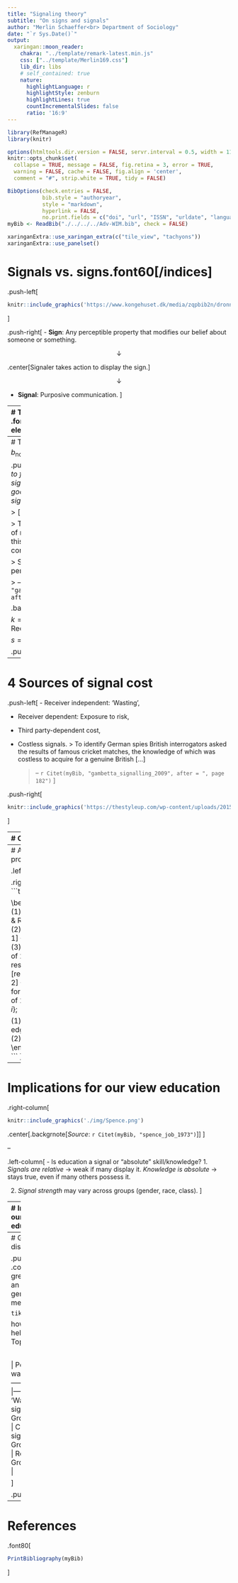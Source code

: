 ```yaml
---
title: "Signaling theory"
subtitle: "On signs and signals"
author: "Merlin Schaeffer<br> Department of Sociology"
date: "`r Sys.Date()`"
output: 
  xaringan::moon_reader:
    chakra: "../template/remark-latest.min.js"
    css: ["../template/Merlin169.css"]
    lib_dir: libs
    # self_contained: true
    nature:
      highlightLanguage: r
      highlightStyle: zenburn
      highlightLines: true
      countIncrementalSlides: false
      ratio: '16:9'
---
```

```r
library(RefManageR)
library(knitr)

options(htmltools.dir.version = FALSE, servr.interval = 0.5, width = 115, digits = 3)
knitr::opts_chunk$set(
  collapse = TRUE, message = FALSE, fig.retina = 3, error = TRUE,
  warning = FALSE, cache = FALSE, fig.align = 'center',
  comment = "#", strip.white = TRUE, tidy = FALSE)

BibOptions(check.entries = FALSE, 
           bib.style = "authoryear", 
           style = "markdown",
           hyperlink = FALSE,
           no.print.fields = c("doi", "url", "ISSN", "urldate", "language", "note", "isbn", "volume"))
myBib <- ReadBib("./../../../Adv-WIM.bib", check = FALSE)

xaringanExtra::use_xaringan_extra(c("tile_view", "tachyons"))
xaringanExtra::use_panelset()
```
# Signals vs. signs.font60[/indices]

.push-left[
```r
knitr::include_graphics('https://www.kongehuset.dk/media/zqpbib2n/dronning_margrethe_2020_medum.jpg')
```
]

.push-right[
- **Sign**: Any perceptible property that modifies our belief about someone or something.


$$\downarrow$$

.center[Signaler takes action to display the sign.]

$$\downarrow$$

- **Signal**: Purposive communication.
]

---
# The problem .font60[.alert[Necessary element of signaling!]]

.push-left[
```r
knitr::include_graphics('https://ejendroem.dk/wp-content/uploads/2019/07/Ejendr%C3%B8m_15-1024x683.jpg')
```

```r
knitr::include_graphics('https://www.mrroof.com/wp-content/uploads/2020/02/mold-water-damage.jpg')
```
]

.push-right[
1. Mægler/**Signaler benefits**, if Køber/Receiver buys.

2. Køber/**Receiver only benefits, if** Mægler/**Signaler can be trusted** that the house has quality $k$ (no rot under the roof).

- If house has $k$, Mægler's and Køber's interest are aligned (both benefit). 

- If $\text{non-}k$, Køber may be deceived (only Mægler benefits).
]

---
# The solution: $b_{k} > s > b_{\text{non-}k}$

.push-left[
> *If* $s$ *is too costly to fake for all or most* $\text{non-}k$ *signalers then observing* $s$ *is good evidence that the signaler has* $k$.

> [...]

> The higher the proportion of $\text{non-}k$ signalers who use this signal the less conclusive is the evidence. 

> Signals that approach near perfection exist but are rare.

> -- `r Citet(myBib, "gambetta_signalling_2009", after = ", page 173ff.")`

.backgrnote[
$b = \text{Benefit}$

$k = \text{Property desired by Receiver}$

$s = \text{Cost of faking signal}$
]
]

.push-right[
```r
knitr::include_graphics('https://img.gifglobe.com/grabs/montypython/MontyPythonsLifeOfBrian/gif/7wAXSbinjXvQ.gif')
```
.center[
Non-working signal: $b_{k} > s < b_{\text{non-}k}$
]]

---
# 4 Sources of signal cost

.push-left[
- Receiver independent: 'Wasting',

- Receiver dependent: Exposure to risk,

- Third party-dependent cost,

- Costless signals.
  > To identify German spies British interrogators asked the results of famous cricket matches, the knowledge of which was costless to acquire for a genuine British [...]
  
  > -- `r Citet(myBib, "gambetta_signalling_2009", after = ", page 182")`
]

.push-right[
```r
knitr::include_graphics('https://thestyleup.com/wp-content/uploads/2015/09/mora-gang.jpg')
```
]

---
# Origin

.push-left[
```r
knitr::include_graphics('./img/Gambetta1.png')
```
.center[.backgrnote[*Source*: `r Citet(myBib, "gambetta_signalling_2009")`]]
]

.push-right[
```r
knitr::include_graphics('https://www.amlu.com/wp-content/uploads/2022/03/a-look-russian-billionaire-andrey-melnichenkos-sailing-yacht-a-55.jpg')
```
]

---
# As a scientific program

.left-column[
```r
knitr::include_graphics('../2-Skills-and-Resources/img/Paris.JPG')
```
]

.right-column[
```tikz
\usetikzlibrary{shapes,decorations,arrows,calc,arrows.meta,fit,positioning}
\tikzset{
    -Latex,auto,node distance =1 cm and 1 cm,semithick,
    state/.style ={ellipse, draw, minimum width = 0.7 cm},
    point/.style = {circle, draw, inner sep=0.04cm,fill,node contents={}},
    bidirected/.style={Latex-Latex,dashed},
    el/.style = {inner sep=2pt, align=left, sloped}
}

\begin{tikzpicture}
\sffamily
    \node[state] (1) at (0,0) {Skills \& Resources of $i$};
    \node[state] (2) [red, right = of 1] {Signaling of $i$};
    \node[state] (3) [red, above = of 2] {Receiver $j$ responds};
    \node[state] (4) [red, below = of 2] {Signaling cost for $i$};
    \node[state] (5) [right = of 2] {Benefit for $i$};

    \path (1) edge  (4);
    \path (3) edge  (5);
    \path (4) edge  (2);
    \path (2) edge  (3);
\end{tikzpicture}
```
]

---
# Implications for our view education

.right-column[
```r
knitr::include_graphics('./img/Spence.png')
```
.center[.backgrnote[*Source*: `r Citet(myBib, "spence_job_1973")`]]
]

--

.left-column[
- Is education a signal or "absolute" skill/knowledge?
  1. *Signals are relative* $\rightarrow$ weak if many display it. *Knowledge is absolute* $\rightarrow$ stays true, even if many others possess it.
  
  2. *Signal strength* may vary across groups (gender, race, class).
]

---
# Implications for our view education

.right-column[
<iframe src="https://ourworldindata.org/grapher/share-of-the-population-with-completed-tertiary-education?time=2010" loading="lazy" style="width: 100%; height: 500px; border: 0px none;"></iframe>
]

.left-column[
- Is education a signal or "absolute" skill/knowledge?
  1. *Signals are relative* $\rightarrow$ weak if many display it. *Knowledge is absolute* $\rightarrow$ stays true, even if many others possess it.
  
  2. *Signal strength* may vary across groups (gender, race, class).
]

---
# Group discussion

.push-left[
.content-box-green[
Taken as an inequality-generating mechanism, 

```tikz
```

how can signaling help us explain Topic 1-2?
]

<br>

|                          Power | Ethnic wage gap |
-------------------------|---------|---------|
'Wasting' signs/signals  | Group 1 | Group 4 |
Costless signs/signals   | Group 2 | Group 5 |
Receivers                | Group 3 | Group 6 |

]

.push-right[
```r
knitr::include_graphics('https://www.educationworld.in/wp-content/uploads/2018/04/gd.jpg')
```
]

---
# References

.font80[
```r
PrintBibliography(myBib)
```
]
